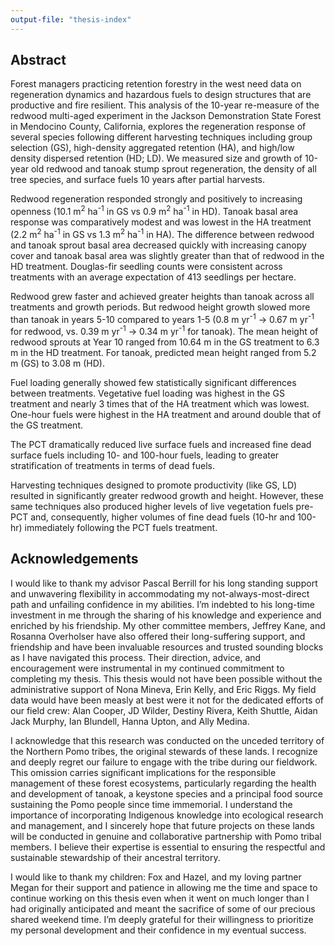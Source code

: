 ```yaml
---
output-file: "thesis-index"
---
```


## Abstract {.unnumbered}

Forest managers practicing retention forestry in the west need data on
regeneration dynamics and hazardous fuels to design structures that are
productive and fire resilient. This analysis of the 10-year re-measure of the
redwood multi-aged experiment in the Jackson Demonstration State Forest in
Mendocino County, California, explores the regeneration response of several
species following different harvesting techniques including group selection
(GS), high-density aggregated retention (HA), and high/low density dispersed
retention (HD; LD). We measured size and growth of 10-year old redwood and
tanoak stump sprout regeneration, the density of all tree species, and surface
fuels 10 years after partial harvests.

Redwood regeneration responded strongly and positively to increasing openness
(10.1 m^2^ ha^-1^ in GS vs 0.9 m^2^ ha^-1^ in HD). Tanoak basal area response
was comparatively modest and was lowest in the HA treatment (2.2 m^2^ ha^-1^ in
GS vs 1.3 m^2^ ha^-1^ in HA). The difference between redwood and tanoak sprout
basal area decreased quickly with increasing canopy cover and tanoak basal area
was slightly greater than that of redwood in the HD treatment. Douglas-fir
seedling counts were consistent across treatments with an average expectation of
413 seedlings per hectare.

Redwood grew faster and achieved greater heights than tanoak across all
treatments and growth periods. But redwood height growth slowed more than tanoak
in years 5-10 compared to years 1-5 (0.8 m yr^-1^ -> 0.67 m yr^-1^ for redwood,
vs. 0.39 m yr^-1^ -> 0.34 m yr^-1^ for tanoak). The mean height of redwood
sprouts at Year 10 ranged from 10.64 m in the GS treatment to 6.3 m in the HD
treatment. For tanoak, predicted mean height ranged from 5.2 m (GS) to 3.08 m
(HD).

Fuel loading generally showed few statistically significant differences between
treatments. Vegetative fuel loading was highest in the GS treatment and nearly 3
times that of the HA treatment which was lowest. One-hour fuels were highest in
the HA treatment and around double that of the GS treatment.

The PCT dramatically reduced live surface fuels and increased fine dead surface
fuels including 10- and 100-hour fuels, leading to greater stratification of
treatments in terms of dead fuels.

Harvesting techniques designed to promote productivity (like GS, LD) resulted in
significantly greater redwood growth and height. However, these same
techniques also produced higher levels of live vegetation fuels pre-PCT and,
consequently, higher volumes of fine dead fuels (10-hr and 100-hr) immediately
following the PCT fuels treatment.


## Acknowledgements {.unnumbered}

I would like to thank my advisor Pascal Berrill for his long standing support
and unwavering flexibility in accommodating my not-always-most-direct path and
unfailing confidence in my abilities. I'm indebted to his long-time investment
in me through the sharing of his knowledge and experience and enriched by his
friendship. My other committee members, Jeffrey Kane, and Rosanna Overholser
have also offered their long-suffering support, and friendship and have been
invaluable resources and trusted sounding blocks as I have navigated this
process. Their direction, advice, and encouragement were instrumental in my
continued commitment to completing my thesis. This thesis would not have been
possible without the administrative support of Nona Mineva, Erin Kelly, and
Eric Riggs. My field data would have been measly at best were it not for the
dedicated efforts of our field crew: Alan Cooper, JD Wilder, Destiny Rivera,
Keith Shuttle, Aidan Jack Murphy, Ian Blundell, Hanna Upton, and Ally Medina.

I acknowledge that this research was conducted on the unceded territory of the
Northern Pomo tribes, the original stewards of these lands. I recognize and
deeply regret our failure to engage with the tribe during our fieldwork. This
omission carries significant implications for the responsible management of
these forest ecosystems, particularly regarding the health and development of
tanoak, a keystone species and a principal food source sustaining the Pomo
people since time immemorial. I understand the importance of incorporating
Indigenous knowledge into ecological research and management, and I sincerely
hope that future projects on these lands will be conducted in genuine and
collaborative partnership with Pomo tribal members. I believe their expertise is
essential to ensuring the respectful and sustainable stewardship of their
ancestral territory.

I would like to thank my children: Fox and Hazel, and my loving partner Megan
for their support and patience in allowing me the time and space to continue
working on this thesis even when it went on much longer than I had originally
anticipated and meant the sacrifice of some of our precious shared weekend time.
I'm deeply grateful for their willingness to prioritize my personal development
and their confidence in my eventual success.

